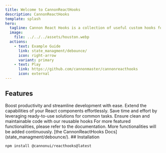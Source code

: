 ```yaml
---
title: Welcome to CannonReactHooks
description: CannonReactHooks
template: splash
hero:
  tagline: Cannon React Hooks is a collection of useful custom hooks for React applications. It provides a set of reusable hooks that solve common problems and enhance the functionality of your React components.
  image:
    file: ../../../assets/houston.webp
  actions:
    - text: Example Guide
      link: state_managment/debounce/
      icon: right-arrow
      variant: primary
    - text: Play
      link: https://github.com/cannonmaster/cannonreacthooks
      icon: external
---
```



## Features

<CardGrid stagger>
  <Card title="Simplify Complex Tasks" icon="pencil">
    Boost productivity and streamline development with ease.
  </Card>
  <Card title="Enhance Functionality" icon="add-document">
    Extend the capabilities of your React components effortlessly.
  </Card>
  <Card title="Improve Productivity" icon="setting">
    Save time and effort by leveraging ready-to-use solutions for common tasks.
  </Card>
  <Card title="Maintainable ">
    Ensure clean and maintainable code with our reusable hooks
  </Card>
  <Card title="Much more..." icon="open-book">
    For more featured functionalities, please refer to the documentation. More
    functionalities will be added continuously. [the CannonReactHooks
    Docs](state_managment/debounce/).
  </Card>
</CardGrid>
## Installation

```bash
npm install @cannonui/reacthooks@latest
```
